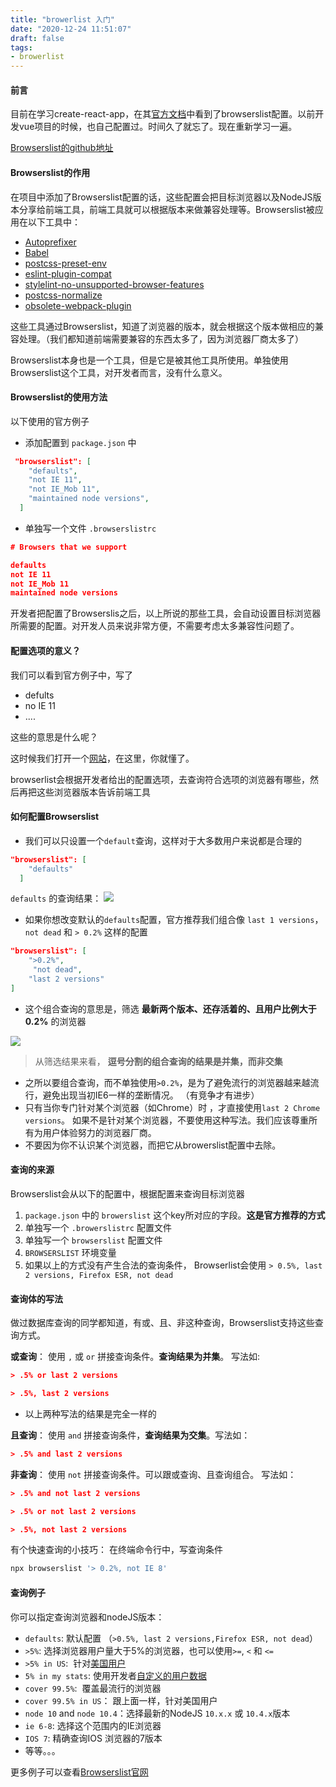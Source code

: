 ```yaml
---
title: "browerlist 入门"
date: "2020-12-24 11:51:07"
draft: false
tags:
- browerlist
---
```


#### 前言

目前在学习create-react-app，在其[官方文档](https://create-react-app.dev/docs/supported-browsers-features/)中看到了browserslist配置。以前开发vue项目的时候，也自己配置过。时间久了就忘了。现在重新学习一遍。

[Browserslist的github地址](https://github.com/browserslist/browserslist)

#### Browserslist的作用

在项目中添加了Browserslist配置的话，这些配置会把目标浏览器以及NodeJS版本分享给前端工具，前端工具就可以根据版本来做兼容处理等。Browserslist被应用在以下工具中：

- [Autoprefixer](https://github.com/postcss/autoprefixer)
- [Babel](https://github.com/babel/babel/tree/master/packages/babel-preset-env)
- [postcss-preset-env](https://github.com/jonathantneal/postcss-preset-env)
- [eslint-plugin-compat](https://github.com/amilajack/eslint-plugin-compat)
- [stylelint-no-unsupported-browser-features](https://github.com/ismay/stylelint-no-unsupported-browser-features)
- [postcss-normalize](https://github.com/jonathantneal/postcss-normalize)
- [obsolete-webpack-plugin](https://github.com/ElemeFE/obsolete-webpack-plugin)

这些工具通过Browserslist，知道了浏览器的版本，就会根据这个版本做相应的兼容处理。（我们都知道前端需要兼容的东西太多了，因为浏览器厂商太多了）

Browserslist本身也是一个工具，但是它是被其他工具所使用。单独使用Browserslist这个工具，对开发者而言，没有什么意义。

#### Browserslist的使用方法

以下使用的官方例子

- 添加配置到 `package.json` 中

```json
 "browserslist": [
    "defaults",
    "not IE 11",
    "not IE_Mob 11",
    "maintained node versions",
  ]
```

- 单独写一个文件 `.browserslistrc`

```json
# Browsers that we support

defaults
not IE 11
not IE_Mob 11
maintained node versions
```

开发者把配置了Browserslis之后，以上所说的那些工具，会自动设置目标浏览器所需要的配置。对开发人员来说非常方便，不需要考虑太多兼容性问题了。

#### 配置选项的意义？

我们可以看到官方例子中，写了

- defults
- no IE 11
- ....

这些的意思是什么呢？

这时候我们打开一个[网站](https://browserl.ist/)，在这里，你就懂了。

browserlist会根据开发者给出的配置选项，去查询符合选项的浏览器有哪些，然后再把这些浏览器版本告诉前端工具

#### 如何配置Browserslist

- 我们可以只设置一个`default`查询，这样对于大多数用户来说都是合理的

```json
"browserslist": [
    "defaults"
  ]
```

`defaults` 的查询结果：
![](https://cdn.nlark.com/yuque/0/2020/png/1447731/1608781853760-d3861540-dbf6-402d-9f1f-28311bb96c7b.png#align=left&display=inline&height=900&originHeight=900&originWidth=992&size=0&status=done&style=none&width=992)

- 如果你想改变默认的`defaults`配置，官方推荐我们组合像 `last 1 versions`，`not dead` 和 `> 0.2%` 这样的配置
```json
"browserslist": [
    ">0.2%",
     "not dead",
    "last 2 versions"
]
```

- 这个组合查询的意思是，筛选 **最新两个版本、还存活着的、且用户比例大于0.2%** 的浏览器

![](https://cdn.nlark.com/yuque/0/2020/png/1447731/1608781853406-ef15bbef-b78b-407e-a0d9-baac7e5285b7.png#align=left&display=inline&height=900&originHeight=900&originWidth=992&size=0&status=done&style=none&width=992)

> 从筛选结果来看， **逗号分割的组合查询的结果是并集，而非交集**


- 之所以要组合查询，而不单独使用`>0.2%`，是为了避免流行的浏览器越来越流行，避免出现当初IE6一样的垄断情况。 （有竞争才有进步）
- 只有当你专门针对某个浏览器（如Chrome）时 ，才直接使用`last 2 Chrome versions`。 如果不是针对某个浏览器，不要使用这种写法。我们应该尊重所有为用户体验努力的浏览器厂商。
- 不要因为你不认识某个浏览器，而把它从browerslist配置中去除。

#### 查询的来源

Browserslist会从以下的配置中，根据配置来查询目标浏览器

1. `package.json` 中的 `browerslist` 这个key所对应的字段。**这是官方推荐的方式**
2. 单独写一个 `.browerslistrc` 配置文件
3. 单独写一个 `browserslist` 配置文件
4. `BROWSERSLIST` 环境变量
5. 如果以上的方式没有产生合法的查询条件， Browserlist会使用 `> 0.5%, last 2 versions, Firefox ESR, not dead`

#### 查询体的写法

做过数据库查询的同学都知道，有或、且、非这种查询，Browserslist支持这些查询方式。

**或查询**： 使用 `,` 或 `or` 拼接查询条件。**查询结果为并集**。 写法如:

```json
> .5% or last 2 versions
```
```json
> .5%, last 2 versions
```

- 以上两种写法的结果是完全一样的

**且查询**： 使用 `and` 拼接查询条件，**查询结果为交集**。写法如：

```json
> .5% and last 2 versions
```

**非查询**： 使用 `not` 拼接查询条件。可以跟或查询、且查询组合。 写法如：

```json
> .5% and not last 2 versions
```
```json
> .5% or not last 2 versions
```
```json
> .5%, not last 2 versions
```

有个快速查询的小技巧： 在终端命令行中，写查询条件

```bash
npx browserslist '> 0.2%, not IE 8'
```

#### 查询例子

你可以指定查询浏览器和nodeJS版本：

- `defaults`: 默认配置 （`>0.5%, last 2 versions,Firefox ESR, not dead`）
- `>5%`: 选择浏览器用户量大于5%的浏览器，也可以使用`>=`, `<` 和 `<=`
- `>5% in US`:  针对[美国用户](https://en.wikipedia.org/wiki/ISO_3166-1_alpha-2#Officially_assigned_code_elements)
- `5% in my stats`: 使用开发者[自定义的用户数据](https://github.com/browserslist/browserslist#custom-usage-data)
- `cover 99.5%`:  覆盖最流行的浏览器
- `cover 99.5% in US`： 跟上面一样，针对美国用户
- `node 10` and `node 10.4`：选择最新的NodeJS `10.x.x` 或 `10.4.x`版本
- `ie 6-8`: 选择这个范围内的IE浏览器
- `IOS 7`: 精确查询IOS 浏览器的7版本
- 等等。。。

更多例子可以查看[Browserslist官网](https://github.com/browserslist/browserslist#full-list)

